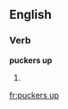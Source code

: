 ==English==

===Verb===
'''puckers up'''

# {{third-person singular of|[[pucker up]]}}

[[fr:puckers up]]